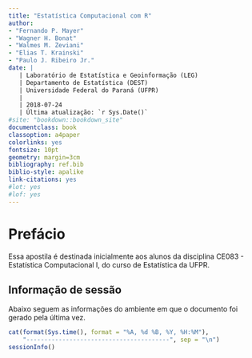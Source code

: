 ```yaml
---
title: "Estatística Computacional com R"
author:
- "Fernando P. Mayer"
- "Wagner H. Bonat"
- "Walmes M. Zeviani"
- "Elias T. Krainski"
- "Paulo J. Ribeiro Jr."
date: |
   | Laboratório de Estatística e Geoinformação (LEG)
   | Departamento de Estatística (DEST)
   | Universidade Federal do Paraná (UFPR)
   |
   | 2018-07-24
   | Última atualização: `r Sys.Date()`
#site: "bookdown::bookdown_site"
documentclass: book
classoption: a4paper
colorlinks: yes
fontsize: 10pt
geometry: margin=3cm
bibliography: ref.bib
biblio-style: apalike
link-citations: yes
#lot: yes
#lof: yes
---
```


# Prefácio {-}

Essa apostila é destinada inicialmente  aos alunos da disciplina CE083 -
Estatística Computacional I, do curso de Estatística da UFPR.

## Informação de sessão {-}

Abaixo seguem as informações do ambiente em que o documento foi gerado
pela última vez.

```r
cat(format(Sys.time(), format = "%A, %d %B, %Y, %H:%M"),
    "----------------------------------------", sep = "\n")
sessionInfo()
```
